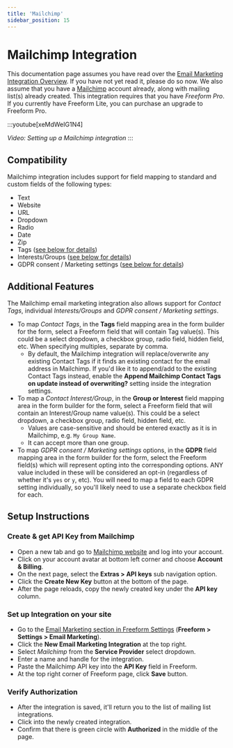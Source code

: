 ```yaml
---
title: 'Mailchimp'
sidebar_position: 15
---
```



# Mailchimp Integration<Badge type="pro" text="Pro" />

This documentation page assumes you have read over the [Email Marketing Integration Overview](./index.mdx#email-marketing). If you have not yet read it, please do so now. We also assume that you have a [Mailchimp](http://mailchimp.com) account already, along with mailing list(s) already created. This integration requires that you have _Freeform Pro_. If you currently have Freeform Lite, you can purchase an upgrade to Freeform Pro.

:::youtube[xeMdWeIG1N4]

<i>Video: Setting up a Mailchimp integration</i>
:::

## Compatibility

Mailchimp integration includes support for field mapping to standard and custom fields of the following types:

- Text
- Website
- URL
- Dropdown
- Radio
- Date
- Zip
- Tags ([see below for details](#additional-features))
- Interests/Groups ([see below for details](#additional-features))
- GDPR consent / Marketing settings ([see below for details](#additional-features))

## Additional Features

The Mailchimp email marketing integration also allows support for _Contact Tags_, individual _Interests/Groups_ and _GDPR consent / Marketing settings_.

- To map _Contact Tags_, in the **Tags** field mapping area in the form builder for the form, select a Freeform field that will contain Tag value(s). This could be a select dropdown, a checkbox group, radio field, hidden field, etc. When specifying multiples, separate by comma.
  - By default, the Mailchimp integration will replace/overwrite any existing Contact Tags if it finds an existing contact for the email address in Mailchimp. If you'd like it to append/add to the existing Contact Tags instead, enable the **Append Mailchimp Contact Tags on update instead of overwriting?** setting inside the integration settings.<Badge type="feature" text="4.0.24+" />
- To map a _Contact Interest/Group_, in the **Group or Interest** field mapping area in the form builder for the form, select a Freeform field that will contain an Interest/Group name value(s). This could be a select dropdown, a checkbox group, radio field, hidden field, etc.
  - Values are case-sensitive and should be entered exactly as it is in Mailchimp, e.g. `My Group Name`.
  - It can accept more than one group.<Badge type="feature" text="4.1.4+" />
- To map _GDPR consent / Marketing settings_ options, in the **GDPR** field mapping area in the form builder for the form, select the Freeform field(s) which will represent opting into the corresponding options. ANY value included in these will be considered an opt-in (regardless of whether it's `yes` or `y`, etc). You will need to map a field to each GDPR setting individually, so you'll likely need to use a separate checkbox field for each.

## Setup Instructions

<VerticalStepWrapper>
<StepMarkdown>

### Create & get API Key from Mailchimp

- Open a new tab and go to [Mailchimp website](https://mailchimp.com) and log into your account.
- Click on your account avatar at bottom left corner and choose **Account & Billing**.
- On the next page, select the **Extras > API keys** sub navigation option.
- Click the **Create New Key** button at the bottom of the page.
- After the page reloads, copy the newly created key under the **API key** column.

</StepMarkdown>
<StepMarkdown>

### Set up Integration on your site

- Go to the [Email Marketing section in Freeform Settings](../configuration/settings.mdx#email-marketing) (**Freeform > Settings > Email Marketing**).
- Click the **New Email Marketing Integration** at the top right.
- Select _Mailchimp_ from the **Service Provider** select dropdown.
- Enter a name and handle for the integration.
- Paste the Mailchimp API key into the **API Key** field in Freeform.
- At the top right corner of Freeform page, click **Save** button.

</StepMarkdown>
<StepMarkdown>

### Verify Authorization

- After the integration is saved, it'll return you to the list of mailing list integrations.
- Click into the newly created integration.
- Confirm that there is green circle with **Authorized** in the middle of the page.

</StepMarkdown>
</VerticalStepWrapper>
